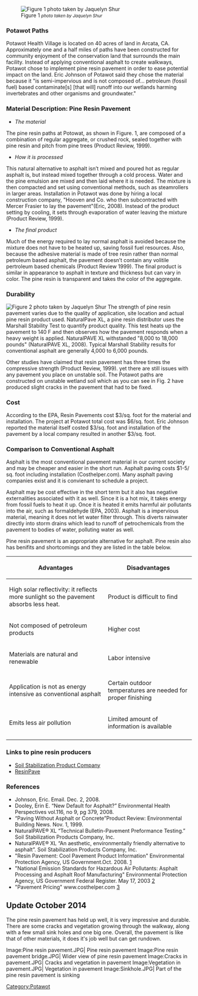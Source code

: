 {{TOCright}}[[Image:path1.jpg|right|thumb|Figure 1 <small>''photo taken by Jaquelyn Shur''</small>]]
===Potawot Paths===
Potawot Health Village is located on 40 acres of land in Arcata, CA. Approximately one and a half miles of paths have been constructed for community enjoyment of the conservation land that surrounds the main facility. Instead of applying conventional asphalt to create walkways, Potawot chose to implement pine resin pavement in order to ease potential impact on the land. Eric Johnson of Potawot said they chose the material because it "is semi-impervious and is not composed of... petroleum (fossil fuel) based contaminate[s] [that will] runoff into our wetlands harming invertebrates and other organisms and groundwater." 

==='''Material Description: Pine Resin Pavement'''===

*''The material''

The pine resin paths at Potowat, as shown in Figure. 1, are composed of a combination of regular aggregate, or crushed rock, sealed together with pine resin and pitch from pine trees <nowiki>(Product Review, 1999).</nowiki> 

*''How it is processed''

This natural alternative to asphalt isn’t mixed and poured hot as regular asphalt is, but instead mixed together through a cold process. Water and the pine emulsion are mixed and then laid where it is needed. The mixture is then compacted and set using conventional methods, such as steamrollers in larger areas. Installation in Potawot was done by hiring a local construction company, "Hooven and Co. who then subcontracted  with Mercer Frasier to lay the pavement"(Eric, 2008). Instead of the product setting by cooling, it sets through evaporation of water leaving the mixture <nowiki>(Product Review, 1999).</nowiki>

*''The final product''

Much of the energy required to lay normal asphalt is avoided because the mixture does not have to be heated up, saving fossil fuel resources. Also, because the adhesive material is made of tree resin rather than normal petroleum based asphalt, the pavement doesn’t contain any volitile pertroleum based chemicals <nowiki>(Product Review 1999)</nowiki>. The final product is similar in appearance to asphalt in texture and thickness but can vary in color. The pine resin is transparent and takes the color of the aggregate.

==='''Durability'''===
[[Image:pathd2.jpg|left|thumb|Figure 2 <small>''photo taken by Jaquelyn Shur''</small>]]
The strength of pine resin pavement varies due to the quality of application, site location and actual pine resin product used. NaturalPave XL, a pine resin distributor uses the Marshall Stability Test to quantify product quality. This test heats up the pavement to 140 F and then observes how the pavement responds when a heavy weight is applied. NaturalPAVE XL withstanded "8,000 to 18,000 pounds" <nowiki>(NaturalPAVE XL, 2008).</nowiki> Typical Marshall Stability results for conventional asphalt are generally 4,000 to 6,000 pounds. 

Other studies have claimed that resin pavement has three times the compressive strength <nowiki>(Product Review, 1999)</nowiki>. yet there are still issues with any pavement you place on unstable soil. The Potawot paths are constructed on unstable wetland soil which as you can see in Fig. 2 have produced slight cracks in the pavement that had to be fixed. 

==='''Cost'''===

According to the EPA, Resin Pavements cost $3/sq. foot for the material and installation. 
The project at Potawot total cost was $6/sq. foot. Eric Johnson reported the material itself costed $3/sq. foot and installation of the pavement by a local company resulted in another $3/sq. foot. 

==='''Comparison to Conventional Asphalt'''===

Asphalt is the most conventional pavement material in our current society and may be cheaper and easier in the short run. Asphalt paving costs $1-5/ sq. foot including installation (Costhelper.com). Many asphalt paving companies exist and it is convienant to schedule a project.   

Asphalt may be cost effective in the short term but it also has negative externalities associated with it as well. Since it is a hot mix, it takes energy from fossil fuels to heat it up. Once it is heated it emits harmful air pollutants into the air, such as formaldehyde <nowiki>(EPA, 2003)</nowiki>.  Asphalt is a impervious material, meaning it does not let water filter through. This diverts rainwater directly into storm drains which lead to runoff of petrochemicals from the pavement to bodies of water, polluting water as well. 

Pine resin pavement is an appropriate alternative for asphalt. Pine resin also has benifits and shortcomings and they are listed in the table below. 
{| border="1" cellspacing="0" cellpadding="3" align="center"
! Advantages !! Disadvantages
|-
| 	High solar reflectivity: it reflects more sunlight so the pavement absorbs less heat. || 	Product is difficult to find
|-
| 	Not composed of petroleum products  || 	Higher cost
|-
| 	Materials are natural and renewable || Labor intensive
|-
| 	Application is not as energy intensive as conventional asphalt|| Certain outdoor temperatures are needed for proper finishing
|-
| Emits less air pollution || Limited amount of information is available
|-
|}

==='''Links to pine resin producers'''===
*[http://sspco.com Soil Stabilization Product Company]
*[http://www.midwestind.com/resinpave.htm ResinPave]

==='''References'''===
*Johnson, Eric. Email. Dec. 2, 2008.
*Dooley, Erin E. “New Default for Asphalt?” Environmental Health Perspectives  vol.116, no 9, pg 379, 2008.
*“Paving Without Asphalt or Concrete”Product Review: Environmental Building News. Nov. 1, 1999. 
*NaturalPAVE® XL “Technical Bulletin-Pavement Preformance Testing.” Soil Stabilization Products Company, Inc. 
*NaturalPAVE® XL “An aesthetic, environmentally friendly alternative to asphalt”. Soil Stabilization Products Company, Inc.
*"Resin Pavement: Cool Pavement Product Information" Environmental Protection Agency, US Government.Oct. 2008. [http://www.epa.gov/heatisland/images/extra/level3_pavingproducts.html#9]
*"National Emission Standards for Hazardous Air Pollutants: Asphalt Processing and Asphalt Roof Manufacturing" Environmental Protection Agency, US Government Federal Register. May 17, 2003 [http://www.epa.gov/EPA-AIR/2003/May/Day-07/a5624.htm]
*"Pavement Pricing" www.costhelper.com [http://www.costhelper.com/cost/home-garden/driveway.html]

[[Category:Potawot]]

==Update October 2014==
The pine resin pavement has held up well, it is very impressive and durable. There are some cracks and vegetation growing through the walkway, along with a few small sink holes and one big one. Overall, the pavement is like that of other materials, it does it's job well but can get rundown.

<gallery>
Image:Pine resin pavement.JPG| Pine resin pavement 
Image:Pine resin pavement bridge.JPG| Wider view of pine resin pavement
Image:Cracks in pavement.JPG| Cracks and vegetation in pavement 
Image:Vegetation in pavement.JPG| Vegetation in pavement 
Image:Sinkhole.JPG| Part of the pine resin pavement is sinking  
</gallery>